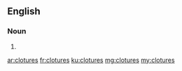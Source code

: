 ==English==

===Noun===
{{head|en}}

# {{plural of|cloture}}

[[ar:clotures]]
[[fr:clotures]]
[[ku:clotures]]
[[mg:clotures]]
[[my:clotures]]